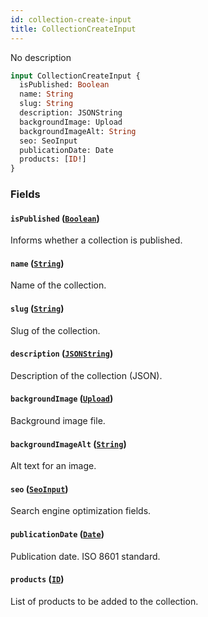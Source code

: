 ```yaml
---
id: collection-create-input
title: CollectionCreateInput
---
```



No description

```graphql
input CollectionCreateInput {
  isPublished: Boolean
  name: String
  slug: String
  description: JSONString
  backgroundImage: Upload
  backgroundImageAlt: String
  seo: SeoInput
  publicationDate: Date
  products: [ID!]
}
```


### Fields

#### `isPublished` ([`Boolean`](../../../developer/api-reference/scalars/boolean))

Informs whether a collection is published.


#### `name` ([`String`](../../../developer/api-reference/scalars/string))

Name of the collection.


#### `slug` ([`String`](../../../developer/api-reference/scalars/string))

Slug of the collection.


#### `description` ([`JSONString`](../../../developer/api-reference/scalars/jsonstring))

Description of the collection (JSON).


#### `backgroundImage` ([`Upload`](../../../developer/api-reference/scalars/upload))

Background image file.


#### `backgroundImageAlt` ([`String`](../../../developer/api-reference/scalars/string))

Alt text for an image.


#### `seo` ([`SeoInput`](../../../developer/api-reference/inputs/seo-input))

Search engine optimization fields.


#### `publicationDate` ([`Date`](../../../developer/api-reference/scalars/date))

Publication date. ISO 8601 standard.


#### `products` ([`ID`](../../../developer/api-reference/scalars/id))

List of products to be added to the collection.




